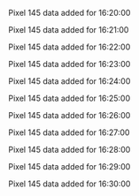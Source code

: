 Pixel 145 data added for 16:20:00

Pixel 145 data added for 16:21:00

Pixel 145 data added for 16:22:00

Pixel 145 data added for 16:23:00

Pixel 145 data added for 16:24:00

Pixel 145 data added for 16:25:00

Pixel 145 data added for 16:26:00

Pixel 145 data added for 16:27:00

Pixel 145 data added for 16:28:00

Pixel 145 data added for 16:29:00

Pixel 145 data added for 16:30:00

